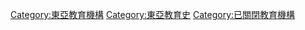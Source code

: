 [[Category:東亞教育機構|Category:東亞教育機構]]
[[Category:東亞教育史|Category:東亞教育史]]
[[Category:已關閉教育機構|Category:已關閉教育機構]]